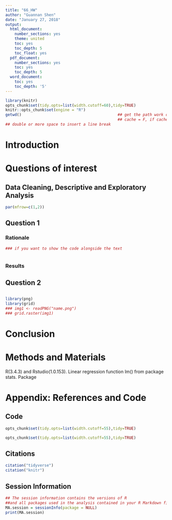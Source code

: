 ---
title: "66_HW"
author: "Guannan Shen"
date: "January 27, 2018"
output:
  html_document:
    number_sections: yes
    theme: united
    toc: yes
    toc_depth: 5
    toc_float: yes
  pdf_document:
    number_sections: yes
    toc: yes
    toc_depth: 5
  word_document:
    toc: yes
    toc_depth: '5'
---
```{r setup, include=FALSE}
library(knitr)
opts_chunk$set(tidy.opts=list(width.cutoff=60),tidy=TRUE)
knitr::opts_chunk$set(engine = "R")
getwd()                                          ## get the path work directory
                                                 ## cache = F, if cache = T, will not revaluate code chunk everytime
## double or more space to insert a line break
```

# Introduction
# Questions of interest
## Data Cleaning, Descriptive and Exploratory Analysis

```{r initiation, echo=FALSE,warning=FALSE}
par(mfrow=c(1,2))
```

## Question 1
### Rationale

```{r,echo=TRUE, message=FALSE, warning=FALSE}
### if you want to show the code alongside the text

```

```{r Question1, echo=FALSE, warning=FALSE}

```
### Results
## Question 2


```{r Question2, echo=FALSE}

```

```{r image, echo=F, eval=T, message=F,fig.width =1, fig.height=1}
library(png)
library(grid)
### img1 <- readPNG("name.png")
### grid.raster(img1)
```


# Conclusion

# Methods and Materials 
R(3.4.3) and Rstudio(1.0.153). Linear regression function lm() from package stats. Package
 
# Appendix: References and Code

## Code

```{r Question1 Ref, eval=FALSE, echo=TRUE, prompt=TRUE, tidy=TRUE}
opts_chunk$set(tidy.opts=list(width.cutoff=55),tidy=TRUE)


```


```{r Question2 Ref, eval=FALSE, echo=TRUE, prompt=TRUE, tidy=TRUE}
opts_chunk$set(tidy.opts=list(width.cutoff=55),tidy=TRUE)
```

## Citations

```{r, citations, echo=F, message=F}
citation("tidyverse")
citation("knitr")
```



## Session Information
```{r, echo=F}
## The session information contains the versions of R 
##and all packages used in the analysis contained in your R Markdown file.
MA.session = sessionInfo(package = NULL)
print(MA.session)
```



